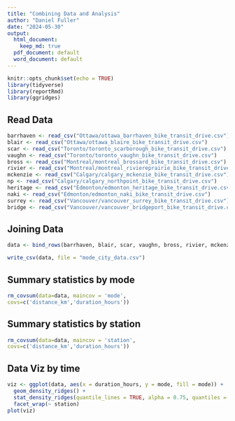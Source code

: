 ```yaml
---
title: "Combining Data and Analysis"
author: "Daniel Fuller"
date: "2024-05-30"
output:
  html_document:
    keep_md: true
  pdf_document: default
  word_document: default
---
```


```r
knitr::opts_chunk$set(echo = TRUE)
library(tidyverse)
library(reportRmd)
library(ggridges)
```

## Read Data

```r
barrhaven <- read_csv("Ottawa/ottawa_barrhaven_bike_transit_drive.csv")
blair <- read_csv("Ottawa/ottawa_blaire_bike_transit_drive.csv")
scar <- read_csv("Toronto/toronto_scarborough_bike_transit_drive.csv")
vaughn <- read_csv("Toronto/toronto_vaughn_bike_transit_drive.csv")
bross <- read_csv("Montreal/montreal_brossard_bike_transit_drive.csv")
rivier <- read_csv("Montreal/montreal_riviereprairie_bike_transit_drive.csv")
mckenzie <- read_csv("Calgary/calgary_mckenzie_bike_transit_drive.csv")
np <- read_csv("Calgary/calgary_northpoint_bike_transit_drive.csv")
heritage <- read_csv("Edmonton/edmonton_heritage_bike_transit_drive.csv")
naki <- read_csv("Edmonton/edmonton_naki_bike_transit_drive.csv")
surrey <- read_csv("Vancouver/vancouver_surrey_bike_transit_drive.csv")
bridge <- read_csv("Vancouver/vancouver_bridgeport_bike_transit_drive.csv")
```

## Joining Data

```r
data <- bind_rows(barrhaven, blair, scar, vaughn, bross, rivier, mckenzie, np, heritage, naki, surrey, bridge)

write_csv(data, file = "mode_city_data.csv")
```

## Summary statistics by mode

```r
rm_covsum(data=data, maincov = 'mode',
covs=c('distance_km','duration_hours'))
```

## Summary statistics by station

```r
rm_covsum(data=data, maincov = 'station',
covs=c('distance_km','duration_hours'))
```

## Data Viz by time

```r
viz <- ggplot(data, aes(x = duration_hours, y = mode, fill = mode)) +
  geom_density_ridges() + 
  stat_density_ridges(quantile_lines = TRUE, alpha = 0.75, quantiles = 2) +
  facet_wrap(~ station)
plot(viz)
```


